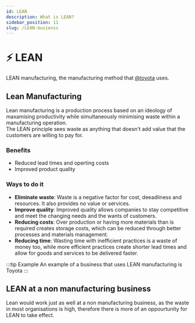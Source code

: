 ```yaml
---
id: LEAN
description: What is LEAN?
sidebar_position: 11
slug: /LEAN-busienss
---
```


# ⚡ LEAN


LEAN manufacturing, the manufacturing method that [@toyota](/docs/Toyota.mdx) uses.

## Lean Manufacturing
Lean manufacturing is a production process based on an ideology of maxamising productivity while simultaneously minimising waste within a manufacturing operation. <br />
The LEAN principle sees waste as anything that doesn't add value that the customers are willing to pay for.

### Benefits
- Reduced lead times and operting costs
- Improved product quality

### Ways to do it
- **Eliminate waste**: Waste is a negative factor for cost, deeadliness and resources. It also provides no value or services. 
- **Improve quality**: Improved quality allows companies to stay competitive and meet the changing needs and the wants of customers. 
- **Reducing costs**: Over production or having more materials than is required creates storage costs, which can be reduced through better processes and materials management. 
- **Reducing time**: Wasting time with inefficient practices is a waste of money too, while more efficient practices create shorter lead times and allow for goods and services to be delivered faster. 

:::tip Example
An example of a business that uses LEAN manufacturing is Toyota
:::

## LEAN at a non manufacturing business

Lean would work just as well at a non manufacturing business, as the waste in most organisations is high, therefore there is more of an oppourtunity for LEAN to take effect.